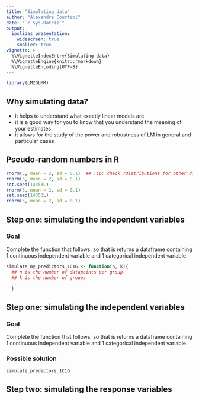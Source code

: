 ```yaml
---
title: "Simulating data"
author: "Alexandre Courtiol"
date: "`r Sys.Date()`"
output:
  ioslides_presentation:
    widescreen: true
    smaller: true
vignette: >
  %\VignetteIndexEntry{Simulating data}
  %\VignetteEngine{knitr::rmarkdown}
  %\VignetteEncoding{UTF-8}
---
```

```r
library(LM2GLMM)
```

## Why simulating data?
* it helps to understand what exactly linear models are
* it is a good way for you to know that you understand the meaning of your estimates
* it allows for the study of the power and robustness of LM in general and particular cases

## Pseudo-random numbers in R

```r
rnorm(5, mean = 2, sd = 0.1)  ## Tip: check ?Distributions for other distribution
rnorm(5, mean = 2, sd = 0.1)
set.seed(14353L)
rnorm(5, mean = 2, sd = 0.1)
set.seed(14353L)
rnorm(5, mean = 2, sd = 0.1)
```

## Step one: simulating the independent variables

### Goal
Complete the function that follows, so that is returns a dataframe containing
1 continuous independent variable and 1 categorical independent variable.

```r
simulate_my_predictors_1C1G <- function(n, k){
  ## n is the number of datapoints per group
  ## k is the number of groups
  ...
  }
```

## Step one: simulating the independent variables

### Goal
Complete the function that follows, so that is returns a dataframe containing
1 continuous independent variable and 1 categorical independent variable.

### Possible solution
```r
simulate_predictors_1C1G
```

## Step two: simulating the response variables
